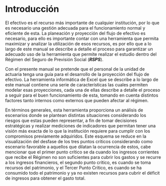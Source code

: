 # Introducción


El efectivo es el recurso más importante de cualquier institución, por lo que es necesario una gestión adecuada para el funcionamiento normal y eficiente de esta. La planeación y proyección del flujo de efectivo es necesario, para ello es importante contar con una herramienta que permita maximizar y analizar la utilización de esos recursos, es por ello que a lo largo de este manual se describe a detalle el proceso para garantizar un adecuado uso de la herramienta que permite realizar el estudio dentro del Régimen del Seguro de Previsión Social (***RSPS***).

Con el presente manual se pretende que el personal de la unidad de actuaria tenga una guía para el desarrollo de la proyección del flujo de efectivo. La herramienta informática de Excel que se describe a lo largo de este manual contiene una serie de características las cuales permiten modelar esas proyecciones, cada una de ellas describe a detalle el proceso a seguir para el buen funcionamiento de esta, tomando en cuenta distintos factores tanto internos como externos que pueden afectar al régimen.

En términos generales, esta herramienta proporciona un análisis de escenarios donde se plantean distintas situaciones considerando los riesgos que estas pueden representar, a fin de tomar decisiones estratégicas y realizar mediciones de indicadores que permitan tener una visión más exacta de lo que la institución requiere para cumplir con los compromisos previamente adquiridos. Este esquema se reduce en la visualización del desfase de los tres puntos críticos considerando como escenario favorable a aquellos que dilatan la ocurrencia de estos, cabe mencionar que el primer punto crítico se da cuando los ingresos corrientes que recibe el Régimen no son suficientes para cubrir los gastos y se recurre a los ingresos financieros, el segundo punto crítico, es cuando se toma recursos del patrimonio, y el Tercer Punto Crítico, es cuando se ha consumido todo el patrimonio y ya no existen recursos para cubrir el déficit de ingresos para obtener el gasto total.
